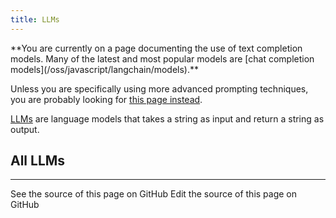```yaml
---
title: LLMs
---
```


<Warning>
**You are currently on a page documenting the use of text completion models. Many of the latest and most popular models are [chat completion models](/oss/javascript/langchain/models).**


Unless you are specifically using more advanced prompting techniques, you are probably looking for [this page instead](/oss/javascript/integrations/chat/).
</Warning>

[LLMs](/oss/javascript/langchain/models) are language models that takes a string as input and return a string as output.

## All LLMs

<Columns cols={3}>
  <Card
    title="AI21"
    icon="link"
    href="/oss/javascript/integrations/llms/ai21"
    arrow="true"
    cta="View guide"
  />
  <Card
    title="AlephAlpha"
    icon="link"
    href="/oss/javascript/integrations/llms/aleph_alpha"
    arrow="true"
    cta="View guide"
  />
  <Card
    title="Arcjet Redact"
    icon="link"
    href="/oss/javascript/integrations/llms/arcjet"
    arrow="true"
    cta="View guide"
  />
  <Card
    title="AWS SageMakerEndpoint"
    icon="link"
    href="/oss/javascript/integrations/llms/aws_sagemaker"
    arrow="true"
    cta="View guide"
  />
  <Card
    title="Azure OpenAI"
    icon="link"
    href="/oss/javascript/integrations/llms/azure"
    arrow="true"
    cta="View guide"
  />
  <Card
    title="Bedrock"
    icon="link"
    href="/oss/javascript/integrations/llms/bedrock"
    arrow="true"
    cta="View guide"
  />
  <Card
    title="ChromeAI"
    icon="link"
    href="/oss/javascript/integrations/llms/chrome_ai"
    arrow="true"
    cta="View guide"
  />
  <Card
    title="Cloudflare Workers AI"
    icon="link"
    href="/oss/javascript/integrations/llms/cloudflare_workersai"
    arrow="true"
    cta="View guide"
  />
  <Card
    title="Cohere"
    icon="link"
    href="/oss/javascript/integrations/llms/cohere"
    arrow="true"
    cta="View guide"
  />
  <Card
    title="Deep Infra"
    icon="link"
    href="/oss/javascript/integrations/llms/deep_infra"
    arrow="true"
    cta="View guide"
  />
  <Card
    title="Fireworks"
    icon="link"
    href="/oss/javascript/integrations/llms/fireworks"
    arrow="true"
    cta="View guide"
  />
  <Card
    title="Friendli"
    icon="link"
    href="/oss/javascript/integrations/llms/friendli"
    arrow="true"
    cta="View guide"
  />
  <Card
    title="Google Vertex AI"
    icon="link"
    href="/oss/javascript/integrations/llms/google_vertex_ai"
    arrow="true"
    cta="View guide"
  />
  <Card
    title="Gradient AI"
    icon="link"
    href="/oss/javascript/integrations/llms/gradient_ai"
    arrow="true"
    cta="View guide"
  />
  <Card
    title="HuggingFaceInference"
    icon="link"
    href="/oss/javascript/integrations/llms/huggingface_inference"
    arrow="true"
    cta="View guide"
  />
  <Card
    title="IBM watsonx.ai"
    icon="link"
    href="/oss/javascript/integrations/llms/ibm"
    arrow="true"
    cta="View guide"
  />
  <Card
    title="JigsawStack Prompt Engine"
    icon="link"
    href="/oss/javascript/integrations/llms/jigsawstack"
    arrow="true"
    cta="View guide"
  />
  <Card
    title="Layerup Security"
    icon="link"
    href="/oss/javascript/integrations/llms/layerup_security"
    arrow="true"
    cta="View guide"
  />
  <Card
    title="Llama CPP"
    icon="link"
    href="/oss/javascript/integrations/llms/llama_cpp"
    arrow="true"
    cta="View guide"
  />
  <Card
    title="MistralAI"
    icon="link"
    href="/oss/javascript/integrations/llms/mistral"
    arrow="true"
    cta="View guide"
  />
  <Card
    title="Ollama"
    icon="link"
    href="/oss/javascript/integrations/llms/ollama"
    arrow="true"
    cta="View guide"
  />
  <Card
    title="OpenAI"
    icon="link"
    href="/oss/javascript/integrations/llms/openai"
    arrow="true"
    cta="View guide"
  />
  <Card
    title="RaycastAI"
    icon="link"
    href="/oss/javascript/integrations/llms/raycast"
    arrow="true"
    cta="View guide"
  />
  <Card
    title="Replicate"
    icon="link"
    href="/oss/javascript/integrations/llms/replicate"
    arrow="true"
    cta="View guide"
  />
  <Card
    title="Together AI"
    icon="link"
    href="/oss/javascript/integrations/llms/together"
    arrow="true"
    cta="View guide"
  />
  <Card
    title="WRITER"
    icon="link"
    href="/oss/javascript/integrations/llms/writer"
    arrow="true"
    cta="View guide"
  />
  <Card
    title="YandexGPT"
    icon="link"
    href="/oss/javascript/integrations/llms/yandex"
    arrow="true"
    cta="View guide"
  />
</Columns>

---

<CardGroup cols={2}>
  <Card title="View Source" icon="eye" href="https://github.com/langchain-ai/docs/blob/main/src/oss/javascript/integrations/llms/index.mdx">
    See the source of this page on GitHub
  </Card>
  <Card title="Edit Source" icon="pen-to-square" href="https://github.com/langchain-ai/docs/edit/main/src/oss/javascript/integrations/llms/index.mdx">
    Edit the source of this page on GitHub
  </Card>
</CardGroup>
